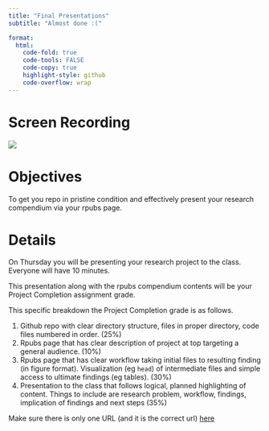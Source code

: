 ```yaml
---
title: "Final Presentations"
subtitle: "Almost done :("

format:
  html:
    code-fold: true
    code-tools: FALSE
    code-copy: true
    highlight-style: github
    code-overflow: wrap
---
```


# Screen Recording

[![](/img/zoom.png){fig-align="right"}](https://washington.zoom.us/rec/share/HUVMjLsuWK3snAwP75XQuSbEi-rlEfEQCSSBGtvbJT0Y8a4xD1QnhcJX3ZUyNa3M.GcWa3lhsYuo7zdzB)



# Objectives

To get you repo in pristine condition and effectively present your research compendium via your rpubs page.

# Details

On Thursday you will be presenting your research project to the class. Everyone will have 10 minutes.

This presentation along with the rpubs compendium contents will be your Project Completion assignment grade.

This specific breakdown the Project Completion grade is as follows.

1)  Github repo with clear directory structure, files in proper directory, code files numbered in order. (25%)
2)  Rpubs page that has clear description of project at top targeting a general audience. (10%)
3)  Rpubs page that has clear workflow taking initial files to resulting finding (in figure format). Visualization (eg `head`) of intermediate files and simple access to ultimate findings (eg tables). (30%)
4)  Presentation to the class that follows logical, planned highlighting of content. Things to include are research problem, workflow, findings, implication of findings and next steps (35%)

Make sure there is only one URL (and it is the correct url) [here](https://github.com/course-fish546-2023/assistance-public/issues/16)
